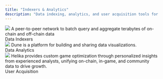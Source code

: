 ```yaml
---
title: "Indexers & Analytics"
description: "Data indexing, analytics, and user acquisition tools for B3 applications."
---
```


<CardGroup cols={2}>
  <Card title="Subsquid" href="https://subsquid.io">
    <img src="/images/subsquid-logo.avif" className="p-4 w-full h-24 object-contain bg-black rounded-xl mt-3" />
    A peer-to-peer network to batch query and aggregate terabytes of on-chain and off-chain data
    <div style={{ marginTop: '8px' }}>
      <span style={{ backgroundColor: '#6B7280', color: 'white', padding: '2px 8px', borderRadius: '4px', fontSize: '12px' }}>Data Indexers</span>
    </div>
  </Card>

  <Card title="Dune" href="https://dune.com/b3/b3-overview-public">
    <img src="https://dune.com/assets/DuneLogoCircle.svg" className="p-4 w-full h-24 object-contain bg-black rounded-xl mt-3" />
    Dune is a platform for building and sharing data visualizations.
    <div style={{ marginTop: '8px' }}>
      <span style={{ backgroundColor: '#6B7280', color: 'white', padding: '2px 8px', borderRadius: '4px', fontSize: '12px' }}>Data Analytics</span>
    </div>
  </Card>
  
  <Card title="Helika" href="https://helika.io">
    <img src="/images/helika-logo-white.svg" className="p-4 w-full h-24 object-contain bg-black rounded-xl mt-3" />
    Helika provides custom game optimization through personalized insights from experienced analysts, unifying on-chain, in-game, and community data to drive growth.
    <div style={{ marginTop: '8px' }}>
      <span style={{ backgroundColor: '#6B7280', color: 'white', padding: '2px 8px', borderRadius: '4px', fontSize: '12px' }}>User Acquisition</span>
    </div>
  </Card>
</CardGroup>
